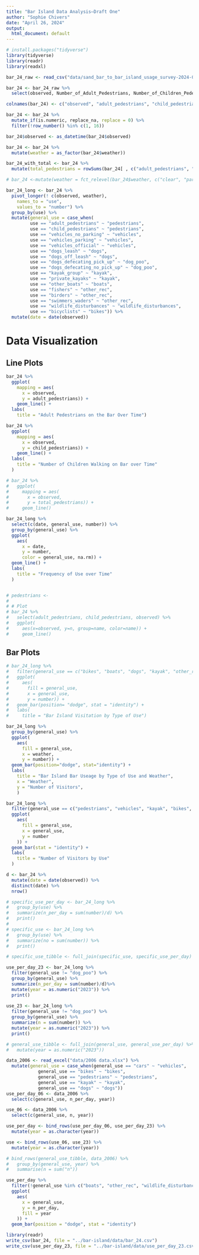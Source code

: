 ```yaml
---
title: "Bar Island Data Analysis—Draft One"
author: "Sophie Chivers"
date: "April 26, 2024"
output:
  html_document: default
---
```


```r
# install.packages("tidyverse")
library(tidyverse)
library(readr)
library(readxl)
```

```r
bar_24_raw <- read_csv("data/sand_bar_to_bar_island_usage_survey-2024-04-17_08.05.40.csv")

```

```r
bar_24 <- bar_24_raw %>%
  select(observed, Number_of_Adult_Pedestrians, Number_of_Children_Pedestrians,Vehicles_that_drove_on_the_Bar_without_parking_or_picking_up_passengers, Vehicles_that_drove_on_to_the_Bar_and_parked, Vehicles_that_drove_on_the_Bar_for_official_purposes__park_vehicle_headed_to_Bar_Island__Bar_Harbor_Police__or_municipal, Dogs_on_leash, Dogs_off_leash, Number_of_instances_of_dogs_defecating_and_owners_picking_it_up, Number_of_instances_of_dogs_defecating_and_owners_NOT_picking_it_up, `Number_of_private_kayak_groups_(arriving_with_personal_vehicles)`, Number_of_private_kayaks_launched, Number_of_other_boats_launched, Number_of_people_fishing, Number_of_people_birding, Number_of_people_in_the_water, `Number_of_wildlife_disturbances_(if_a_dog_disturbs_a_group_of_birds_count_as_one)_`, Number_of_bicyclists, Current_Weather) 

colnames(bar_24) <- c("observed", "adult_pedestrians", "child_pedestrians","vehicles_no_parking", "vehicles_parking", "vehicles_official", "dogs_leash", "dogs_off_leash", "dogs_defecating_pick_up", "dogs_defecating_no_pick_up", "kayak_group", "private_kayaks", "other_boats", "fishers", "birders", "swimmers_waders", "wildlife_disturbances", "bicyclists", "weather")

bar_24 <- bar_24 %>% 
  mutate_if(is.numeric, replace_na, replace = 0) %>%
  filter(!row_number() %in% c(1, 16))

bar_24$observed <- as_datetime(bar_24$observed)

bar_24 <- bar_24 %>%
  mutate(weather = as_factor(bar_24$weather))

bar_24_with_total <- bar_24 %>%
  mutate(total_pedestrians = rowSums(bar_24[ , c("adult_pedestrians", "child_pedestrians")], na.rm=TRUE))

# bar_24 <-mutate(weather = fct_relevel(bar_24$weather, c("clear", "partly cloudy", "overcast", "rain")))

```

```r
bar_24_long <- bar_24 %>%
  pivot_longer(! c(observed, weather),
    names_to = "use",
    values_to = "number") %>%
  group_by(use) %>%
  mutate(general_use = case_when(
         use == "adult_pedestrians" ~ "pedestrians", 
         use == "child_pedestrians" ~ "pedestrians", 
         use == "vehicles_no_parking" ~ "vehicles", 
         use == "vehicles_parking" ~ "vehicles",
         use == "vehicles_official" ~ "vehicles",
         use == "dogs_leash" ~ "dogs", 
         use == "dogs_off_leash" ~ "dogs",
         use == "dogs_defecating_pick_up" ~ "dog_poo", 
         use == "dogs_defecating_no_pick_up" ~ "dog_poo",
         use == "kayak_group" ~ "kayak", 
         use == "private_kayaks" ~ "kayak", 
         use == "other_boats" ~ "boats", 
         use == "fishers" ~ "other_rec", 
         use == "birders" ~ "other_rec", 
         use == "swimmers_waders" ~ "other_rec", 
         use == "wildlife_disturbances" ~ "wildlife_disturbances", 
         use == "bicyclists" ~ "bikes")) %>%
  mutate(date = date(observed))
```

# Data Visualization
## Line Plots

```r
bar_24 %>%
  ggplot(
    mapping = aes(
      x = observed, 
      y = adult_pedestrians)) +
    geom_line() + 
  labs( 
    title = "Adult Pedestrians on the Bar Over Time")

bar_24 %>%
  ggplot(
    mapping = aes(
      x = observed, 
      y = child_pedestrians)) +
    geom_line() + 
  labs(
    title = "Number of Children Walking on Bar over Time"
  )

# bar_24 %>%
#   ggplot(
#     mapping = aes(
#       x = observed, 
#       y = total_pedestrians)) +
#     geom_line() 

bar_24_long %>%
  select(c(date, general_use, number)) %>%
  group_by(general_use) %>%
  ggplot( 
    aes( 
      x = date, 
      y = number, 
      color = general_use, na.rm)) + 
  geom_line() + 
  labs(
    title = "Frequency of Use over Time"
  )


# pedestrians <- 
#   
# # Plot
# bar_24 %>% 
#   select(adult_pedestrians, child_pedestrians, observed) %>%
#   ggplot( 
#     aes(x=observed, y=n, group=name, color=name)) +
#     geom_line()
```

## Bar Plots
```r
# bar_24_long %>%
#   filter(general_use == c("bikes", "boats", "dogs", "kayak", "other_rec", "pedestrians", "vehicles", "wildlife_disturbances")) %>%
#   ggplot(
#     aes(
#       fill = general_use, 
#       x = general_use, 
#       y = number)) + 
#   geom_bar(position= "dodge", stat = "identity") + 
#   labs( 
#     title = "Bar Island Visitation by Type of Use")

bar_24_long %>%
  group_by(general_use) %>%
  ggplot( 
    aes(
      fill = general_use,
      x = weather, 
      y = number)) + 
  geom_bar(position="dodge", stat="identity") + 
  labs( 
    title = "Bar Island Bar Useage by Type of Use and Weather", 
    x = "Weather",
    y = "Number of Visitors", 
    ) 

bar_24_long %>%
  filter(general_use == c("pedestrians", "vehicles", "kayak", "bikes", "dogs")) %>%
  ggplot( 
    aes(
      fill = general_use,
      x = general_use, 
      y = number
    )) +
  geom_bar(stat = "identity") + 
  labs(
    title = "Number of Visitors by Use"
  )

```
```r
d <- bar_24 %>%
  mutate(date = date(observed)) %>%
  distinct(date) %>%
  nrow()

# specific_use_per_day <- bar_24_long %>% 
#   group_by(use) %>%
#   summarize(n_per_day = sum(number)/d) %>%
#   print()
# 
# specific_use <- bar_24_long %>% 
#   group_by(use) %>%
#   summarize(no = sum(number)) %>%
#   print()

# specific_use_tibble <- full_join(specific_use, specific_use_per_day)

use_per_day_23 <- bar_24_long %>% 
  filter(general_use != "dog_poo") %>%
  group_by(general_use) %>% 
  summarize(n_per_day = sum(number)/d)%>%
  mutate(year = as.numeric("2023")) %>%
  print()
  
use_23 <- bar_24_long %>% 
  filter(general_use != "dog_poo") %>%
  group_by(general_use) %>%
  summarize(n = sum(number)) %>%
  mutate(year = as.numeric("2023")) %>%
  print() 

# general_use_tibble <- full_join(general_use, general_use_per_day) %>%
#   mutate(year = as.numeric("2023"))

data_2006 <- read_excel("data/2006 data.xlsx") %>%
  mutate(general_use = case_when(general_use == "cars" ~ "vehicles", 
            general_use == "bikes" ~ "bikes", 
            general_use == "pedestrians" ~ "pedestrians",
            general_use == "kayak" ~ "kayak", 
            general_use == "dogs" ~ "dogs"))
use_per_day_06 <- data_2006 %>%
  select(c(general_use, n_per_day, year))

use_06 <- data_2006 %>%
  select(c(general_use, n, year))

use_per_day <- bind_rows(use_per_day_06, use_per_day_23) %>%
  mutate(year = as.character(year))

use <- bind_rows(use_06, use_23) %>%
  mutate(year = as.character(year))

# bind_rows(general_use_tibble, data_2006) %>%
#   group_by(general_use, year) %>%
#   summarise(n = sum("n"))

```

```r
use_per_day %>% 
  filter(!general_use %in% c("boats", "other_rec", "wildlife_disturbances")) %>%
  ggplot( 
    aes(
      x = general_use, 
      y = n_per_day, 
      fill = year
    )) + 
  geom_bar(position = "dodge", stat = "identity")
```
```r
library(readr)
write_csv(bar_24, file = "../bar-island/data/bar_24.csv") 
write_csv(use_per_day_23, file = "../bar-island/data/use_per_day_23.csv")

```

